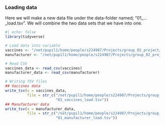 ### Loading data

Here we will make a new data file under the data-folder named; "01\_...\_load.tsv". We will combine the two data sets that we have into one.

```r
#| echo: false
library(tidyverse)

# Load data into variable
vaccines <- "/net/pupil1/home/people/s224987/Projects/group_02_project/data/_raw/country_vaccinations.csv"
manufacturer <- "/net/pupil1/home/people/s224987/Projects/group_02_project/data/_raw/country_vaccinations_by_manufacturer.csv"

# Read CSV 
vaccines_data <- read_csv(vaccines)
manufacturer_data <- read_csv(manufacturer)

# Writing TSV files
## Vaccines data
write_tsv(x = vaccines_data,
          file = str_c("/net/pupil1/home/people/s224987/Projects/group_02_project/data/",
                       "01_vaccines_load.tsv"))
## Manufacturer data 
write_tsv(x = manufacturer_data,
          file = str_c("/net/pupil1/home/people/s224987/Projects/group_02_project/data/", 
                       "01_manufacturer_load.tsv"))
```
